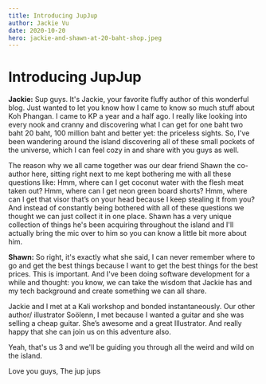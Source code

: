 ```yaml
---
title: Introducing JupJup
author: Jackie Vu
date: 2020-10-20
hero: jackie-and-shawn-at-20-baht-shop.jpeg
---
```


# Introducing JupJup

**Jackie:**
Sup guys. It's Jackie, your favorite fluffy author of this wonderful blog.
Just wanted to let you know how I came to know so much stuff about Koh Phangan.
I came to KP a year and a half ago. I really like looking into every nook and
cranny and discovering what I can get for one baht two baht 20 baht, 100 million
baht and better yet: the priceless sights. So, I've been wandering around the
island discovering all of these small pockets of the universe, which I can feel
cozy in and share with you guys as well.

The reason why we all came together was our dear friend Shawn the co-author
here, sitting right next to me kept bothering me with all these questions like:
Hmm, where can I get coconut water with the flesh meat taken out?
Hmm, where can I get neon green board shorts? Hmm, where can I get that visor
that’s on your head because I keep stealing it from you?
And instead of constantly being bothered with all of these questions we thought
we can just collect it in one place.
Shawn has a very unique collection of things he's been acquiring throughout the
island and I'll actually bring the mic over to him so you can know a little bit
more about him.

**Shawn:**
So right, it's exactly what she said, I can never remember where to go and get
the best things because I want to get the best things for the best prices. This
is important. And I've been doing software development for a while and thought:
you know, we can take the wisdom that Jackie has and my tech background and
create something we can all share.

Jackie and I met at a Kali workshop and bonded instantaneously. Our other
author/ illustrator Soölenn, I met because I wanted a guitar and she was
selling a cheap guitar. She’s awesome and a great Illustrator. And really
happy that she can join us on this adventure also.

Yeah, that's us 3 and we'll be guiding you through all the weird and wild on
the island.

Love you guys,
The jup jups
